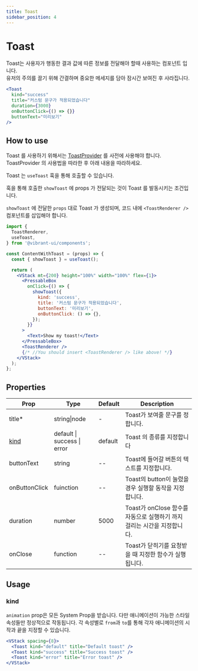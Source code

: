```yaml
---
title: Toast
sidebar_position: 4
---
```


# Toast

Toast는 사용자가 행동한 결과 값에 따른 정보를 전달해야 할때 사용하는 컴포넌트 입니다.  
유저의 주의를 끌기 위해 간결하며 중요한 메세지를 담아 잠시간 보여진 후 사라집니다.

```jsx live
<Toast
  kind="success"
  title="커스텀 문구가 적용되었습니다"
  duration={3000}
  onButtonClick={() => {}}
  buttonText="미리보기"
/>
```

## How to use

Toast 를 사용하기 위해서는 [ToastProvider](../vibrant-core/toast-provider) 를 사전에 사용해야 합니다.
ToastProvider 의 사용법을 따라한 후 아래 내용을 따라하세요.

Toast 는 `useToast` 훅을 통해 호출할 수 있습니다.

훅을 통해 호출한 `showToast` 에 props 가 전달되는 것이 Toast 를 발동시키는 조건입니다.

`showToast` 에 전달한 `props` 대로 Toast 가 생성되며, 코드 내에 `<ToastRenderer />` 컴포넌트를 삽입해야 합니다.

```jsx
import {
  ToastRenderer,
  useToast,
} from '@vibrant-ui/components';

const ContentWithToast = (props) => {
  const { showToast } = useToast();

  return (
    <VStack mt={200} height="100%" width="100%" flex={1}>
      <PressableBox
        onClick={() => {
          showToast({
            kind: 'success',
            title: '커스텀 문구가 적용되었습니다',
            buttonText: '미리보기',
            onButtonClick: () => {},
          });
        }}
      >
        <Text>Show my toast!</Text>
      </PressableBox>
      <ToastRenderer />
      {/* //You should insert <ToastRenderer /> like above! */}
    </VStack>
  );
};
```

## Properties

| Prop          | Type                        | Default | Description                                                             |
| ------------- | --------------------------- | ------- | ----------------------------------------------------------------------- |
| title\*       | string\|node                | -       | Toast가 보여줄 문구를 정합니다.                                         |
| [kind](#kind) | default \| success \| error | default | Toast 의 종류를 지정합니다                                              |
| buttonText    | string                      | --      | Toast에 들어갈 버튼의 텍스트를 지정합니다.                              |
| onButtonClick | fuinction                   | --      | Toast의 button이 눌렸을 경우 실행할 동작을 지정합니다.                  |
| duration      | number                      | 5000    | Toast가 onClose 함수를 자동으로 실행하기 까지 걸리는 시간을 지정합니다. |
| onClose       | function                    | --      | Toast가 닫히기를 요청받을 때 지정한 함수가 실행됩니다.                  |

## Usage

### kind

`animation` prop은 모든 System Prop을 받습니다. 다만 애니메이션이 가능한 스타일 속성들만 정상적으로 작동됩니다.
각 속성별로 `from`과 `to`를 통해 각자 애니메이션의 시작과 끝을 지정할 수 있습니다.

```jsx live
<VStack spacing={8}>
  <Toast kind="default" title="Default toast" />
  <Toast kind="success" title="Success toast" />
  <Toast kind="error" title="Error toast" />
</VStack>
```
